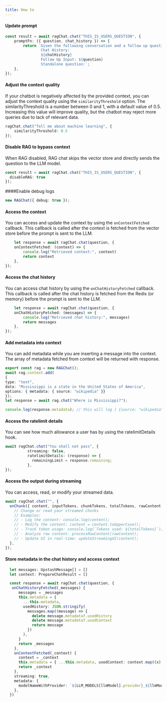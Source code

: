 ```yaml
---
title: How to
---
```


#### Update prompt

```ts
const result = await ragChat.chat("THIS_IS_USERS_QUESTION", {
    promptFn: ({ question, chat_history }) => {
        return `Given the following conversation and a follow up question, rephrase the follow up question to be a standalone question.
                Chat History:
                ${chatHistory}
                Follow Up Input: ${question}
                Standalone question:`;
    },
});
```

#### Adjust the context quality
If your chatbot is negatively affected by the provided context, you can adjust the context quality using the `similarityThreshold` option. The similarityThreshold is a number between 0 and 1, with a default value of 0.5. Increasing this value will improve quality, but the chatbot may reject more queries due to lack of relevant data.

```ts
ragChat.chat("Tell me about machine learning", {
    similarityThreshold: 0.5
});
```

#### Disable RAG to bypass context

When RAG disabled, RAG chat skips the vector store and directly sends the question to the LLM model.

```ts
const result = await ragChat.chat("THIS_IS_USERS_QUESTION", {
  disableRAG: true
});
```


####Enable debug logs
```ts
new RAGChat({ debug: true });
```

#### Access the context

You can access and update the context by using the `onContextFetched` callback. This callback is called after the context is fetched from the vector store before the prompt is sent to the LLM.

```ts
    let response = await ragChat.chat(question, {
    onContextFetched: (context) => {
        console.log("Retrieved context:", context)
        return context
    },
});
```


#### Access the chat history
You can access chat history by using the `onChatHistoryFetched` callback. This callback is called after the chat history is fetched from the Redis (or memory) before the prompt is sent to the LLM.

```ts
    let response = await ragChat.chat(question, {
    onChatHistoryFetched: (messages) => {
        console.log("Retrieved chat history:", messages)
        return messages
    },
});
```

#### Add metadata into context

You can add metadata while you are inserting a message into the context. The array of metadata fetched from context will be returned with response.

```ts
export const rag = new RAGChat();
await rag.context.add(
{
type: "text",
data: "Mississippi is a state in the United States of America",
options: { metadata: { source: "wikipedia" }}
});
let response = await rag.chat("Where is Mississippi?");

console.log(response.metadata); // this will log [ {source: "wikipedia"} ]

```

#### Access the ratelimit details
You can see how much allowance a user has by using the ratelimitDetails hook.

```ts
await ragChat.chat("You shall not pass", {
          streaming: false,
          ratelimitDetails: (response) => {
            remainingLimit = response.remaining;
          },
});
```

#### Access the output during streaming
You can access, read, or modify your streamed data.

```ts
await ragChat.chat("", {
  onChunk({ content, inputTokens, chunkTokens, totalTokens, rawContent }) {
    // Change or read your streamed chunks
    // Examples:
    // - Log the content: console.log(content);
    // - Modify the content: content = content.toUpperCase();
    // - Track token usage: console.log(`Tokens used: ${totalTokens}`);
    // - Analyze raw content: processRawContent(rawContent);
    // - Update UI in real-time: updateStreamingUI(content);
  },
});
```

#### Store metadata in the chat history and access context

```ts
  let messages: UpstashMessage[] = []
  let context: PrepareChatResult = []

  const response = await ragChat.chat(question, {
   onChatHistoryFetched(_messages) {
      messages = _messages
      this.metadata = {
        ...this.metadata,
        usedHistory: JSON.stringify(
          messages.map((message) => {
            delete message.metadata?.usedHistory
            delete message.metadata?.usedContext
            return message
          })
        ),
      }
      return _messages
    },
    onContextFetched(_context) {
      context = _context
      this.metadata = { ...this.metadata, usedContext: context.map((x) => x.data.replace("-", "")) }
      return _context
    },
    streaming: true,
    metadata: {
      modelNameWithProvider: `${LLM_MODELS[llmModel].provider}_${llmModel}`,
    },
  })
```

